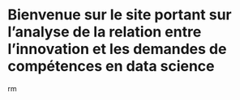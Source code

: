 # Bienvenue sur le site portant sur l'analyse de la relation entre l'innovation et les demandes de compétences en data science

rm
